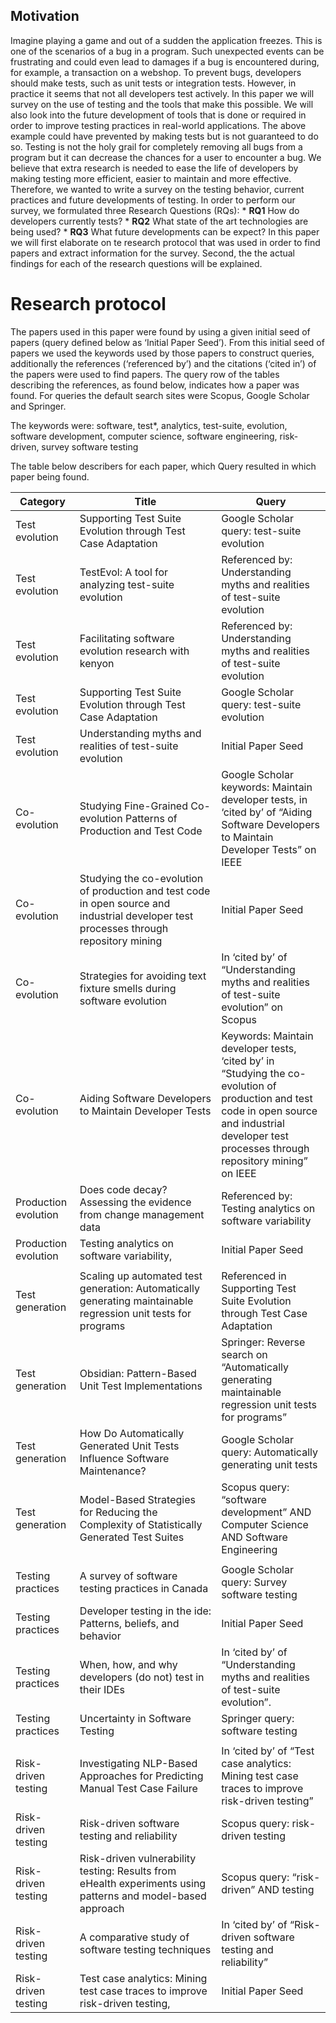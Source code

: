 ## Motivation
Imagine playing a game and out of a sudden the application freezes. This is one of the scenarios
of a bug in a program. Such unexpected events can be frustrating and could even lead to damages if
a bug is encountered during, for example, a transaction on a webshop. To prevent bugs, developers
should make tests, such as unit tests or integration tests. However, in practice it seems that not
all developers test actively. In this paper we will survey on the use of testing and the tools that
make this possible. We will also look into the future development of tools that is done or required
in order to improve testing practices in real-world applications.
The above example could have prevented by making tests but is not guaranteed to do so. Testing is
not the holy grail for completely removing all bugs from a program but it can decrease the chances
for a user to encounter a bug. We believe that extra research is needed to ease the life of
developers by making testing more efficient, easier to maintain and more effective. Therefore, we
wanted to write a survey on the testing behavior, current practices and future developments of
testing.
In order to perform our survey, we formulated three Research Questions (RQs):
* **RQ1** How do developers currently tests?
* **RQ2** What state of the art technologies are being used?
* **RQ3** What future developments can be expect?
In this paper we will first elaborate on te research protocol that was used in order to find papers
and extract information for the survey. Second, the the actual findings for each of the research
questions will be explained.

# Research protocol
The papers used in this paper were found by using a given initial seed of papers (query defined 
below as 'Initial Paper Seed'). From this initial seed of papers we used the keywords used by those
papers to construct queries, additionally the references (‘referenced by’) and the citations
(‘cited in’) of the papers were used to find papers. The query row of the tables describing the
references, as found below, indicates how a paper was found. For queries the default search sites
were Scopus, Google Scholar and Springer.

The keywords were: software, test*, analytics, test-suite, evolution, software development,
computer science, software engineering, risk-driven, survey software testing

The table below describers for each paper, which Query resulted in which paper being found.

|Category          |Title                                   | Query|
|------------------|----------------------------------------|-------------------------------|
|Test evolution    |Supporting Test Suite Evolution through Test Case Adaptation | Google Scholar query: test-suite evolution |
|Test evolution    | TestEvol: A tool for analyzing test-suite evolution | Referenced by: Understanding myths and realities of test-suite evolution |
|Test evolution   | Facilitating software evolution research with kenyon | Referenced by: Understanding myths and realities of test-suite evolution |
|Test evolution  | Supporting Test Suite Evolution through Test Case Adaptation | Google Scholar query: test-suite evolution |
|Test evolution | Understanding myths and realities of test-suite evolution | Initial Paper Seed |
|Co-evolution | Studying Fine-Grained Co-evolution Patterns of Production and Test Code | Google Scholar keywords: Maintain developer tests, in ‘cited by’ of “Aiding Software Developers to Maintain Developer Tests” on IEEE|
|Co-evolution | Studying the co-evolution of production and test code in open source and industrial developer test processes through repository mining | Initial Paper Seed|
|Co-evolution | Strategies for avoiding text fixture smells during software evolution | In ‘cited by’ of “Understanding myths and realities of test-suite evolution” on Scopus |
|Co-evolution | Aiding Software Developers to Maintain Developer Tests | Keywords: Maintain developer tests, ‘cited by’ in “Studying the co-evolution of production and test code in open source and industrial developer test processes through repository mining” on IEEE |
|Production evolution| Does code decay? Assessing the evidence from change management data | Referenced by: Testing analytics on software variability |
|Production evolution| Testing analytics on software variability, | Initial Paper Seed |
| | |
| Test generation |Scaling up automated test generation: Automatically generating maintainable regression unit tests for programs | Referenced in Supporting Test Suite Evolution through Test Case Adaptation |
|Test generation|Obsidian: Pattern-Based Unit Test Implementations| Springer: Reverse search on “Automatically generating maintainable regression unit tests for programs” |
|Test generation|How Do Automatically Generated Unit Tests Influence Software Maintenance?| Google Scholar query: Automatically generating unit tests |
|Test generation|Model-Based Strategies for Reducing the Complexity of Statistically Generated Test Suites| Scopus query: “software development” AND Computer Science AND Software Engineering
| | |
| Testing practices | A survey of software testing practices in Canada | Google Scholar query: Survey software testing |
| Testing practices | Developer testing in the ide: Patterns, beliefs, and behavior | Initial Paper Seed |
| Testing practices | When, how, and why developers (do not) test in their IDEs | In ‘cited by’ of “Understanding myths and realities of test-suite evolution”. |
| Testing practices | Uncertainty in Software Testing | Springer query: software testing
| | |
| Risk-driven testing | Investigating NLP-Based Approaches for Predicting Manual Test Case Failure | In ‘cited by’ of “Test case analytics: Mining test case traces to improve risk-driven testing” |
| Risk-driven testing | Risk-driven software testing and reliability | Scopus query: risk-driven testing |
| Risk-driven testing | Risk-driven vulnerability testing: Results from eHealth experiments using patterns and model-based approach | Scopus query: “risk-driven” AND testing |
| Risk-driven testing | A comparative study of software testing techniques | In ‘cited by’ of “Risk-driven software testing and reliability” |
| Risk-driven testing | Test case analytics: Mining test case traces to improve risk-driven testing, | Initial Paper Seed |
